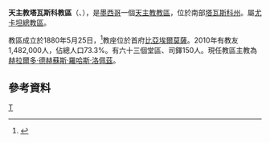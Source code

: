 {{Infobox Roman Catholic diocese
|name=塔瓦斯科
|jurisdiction=教區
|latin = Dioecesis Tabasquensis
|image =Catedral de Villahermosa 011.JPG
|caption =救主主教座堂
|location = [[墨西哥|墨西哥]]
|territory = [[塔瓦斯科州|塔瓦斯科州]]
|population = 1,482,000
|rite = [[罗马礼|罗马礼]]
|patron = 
|province = 尤卡坦
|established = 1880年
|cathedral =  [[救主主教座堂_(比亞埃爾莫薩)|救主座堂]] 
|co-cathedral =
|leadership = 主教
|website =[http://www.diocesistabasco.org.mx/ 官方網頁]
|patriarch= 
|metropolitan = 
|ordinary =赫拉爾多·德赫蘇斯·羅哈斯·洛佩茲
|coadjutor archbishop =
|coadjutor bishop =
|auxiliary =
|emeritus =
}}
'''天主教塔瓦斯科教區'''（{{lang-la|Dioecesis Tabasquensis}}、{{lang-es|Diócesis de Tabasco}}），是[[墨西哥|墨西哥]]一個[[天主教|天主教]][[教區|教區]]，位於南部[[塔瓦斯科州|塔瓦斯科州]]。屬[[天主教尤卡坦總教區|尤卡坦總教區]]。

教區成立於1880年5月25日，<ref>{{Cite web |url=http://www.diocesistabasco.org.mx/NTRA_DIOC/Historia_dioce.htm |title=HISTORIA DE LA DIÓCESIS |access-date=2013-05-15 |archive-date=2009-11-13 |archive-url=https://web.archive.org/web/20091113090227/http://www.diocesistabasco.org.mx/NTRA_DIOC/Historia_dioce.htm |dead-url=yes }}</ref>教座位於首府[[比亞埃爾莫薩|比亞埃爾莫薩]]。2010年有教友1,482,000人，佔總人口73.3%。有六十三個堂區、司鐸150人。現任教區主教為[[赫拉爾多·德赫蘇斯·羅哈斯·洛佩茲|赫拉爾多·德赫蘇斯·羅哈斯·洛佩茲]]。

==參考資料==
{{reflist}}

{{墨西哥天主教教區}}
[[Category:墨西哥天主教教區|T]]